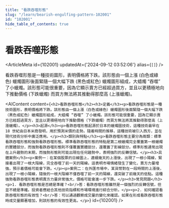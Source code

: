 ```yaml
---
title: "看跌吞噬形態"
slug: "/learn/bearish-engulfing-pattern-102001"
id: "102001"
hide_table_of_contents: true
---
```



# 看跌吞噬形態

<ArticleMeta id={102001} updatedAt={'2024-09-12 03:52:06'} alias={`[]`} />
<div className='border-solid border-b border-t-0 my-4 border-[var(--ifm-color-gray-300)]' />

看跌吞噬形態是一種技術圖形，表明價格將下跌。該形態由一個上漲 (白色或綠色) 蠟燭圖形後面緊隨一個大幅下跌 (黑色或紅色) 蠟燭圖形組成，大蜡燭 “吞噬” 了小蠟燭。該形態可能很重要，因為它顯示賣方已經超過買方，並且以更積極地向下推動價格 (下跌蠟燭) 而買方無法將其推動得那麼高 (上漲蠟燭)。

<AIContent content={`<h2>看跌吞噬形態</h2><h3>定義</h3><p>看跌吞噬形態是一種技術圖形，表明價格將下跌。該形態由一個上漲（白色或綠色）蠟燭圖形後面緊隨一個大幅下跌（黑色或紅色）蠟燭圖形組成，大蜡燭 “吞噬” 了小蠟燭。該形態可能很重要，因為它顯示賣方已經超過買方，並且以更積極地向下推動價格（下跌蠟燭）而買方無法將其推動得那麼高（上漲蠟燭）。</p><h3>起源</h3><p>看跌吞噬形態起源於日本的蠟燭圖技術，這種技術最早在 18 世紀由日本米商發明，用於預測米價的走勢。隨着時間的推移，這種技術被引入西方，並在現代技術分析中廣泛應用。</p><h3>類別與特點</h3><p>看跌吞噬形態主要分為兩類：標準看跌吞噬形態和強勢看跌吞噬形態。標準看跌吞噬形態的特點是第二根蠟燭完全覆蓋第一根蠟燭的實體部分，而強勢看跌吞噬形態則不僅覆蓋實體部分，還覆蓋了影線部分。標準形態通常出現在上升趨勢的末期，而強勢形態則可能出現在任何趨勢中，表明強烈的反轉信號。</p><h3>具體案例</h3><p>案例一：在某個股票的日線圖上，連續幾天的上漲後，出現了一根小陽線，緊接着出現了一根大陰線，完全吞噬了前一天的陽線。這表明市場情緒發生了變化，賣方力量增強，預示着價格可能會下跌。</p><p>案例二：在外匯市場中，某貨幣對在一段時間的上漲後，出現了一根小陽線，隨後的一根大陰線不僅吞噬了前一天的陽線，還突破了前幾天的低點。這種強勢看跌吞噬形態表明賣方力量非常強大，價格可能會進一步下跌。</p><h3>常見問題</h3><p>1. 看跌吞噬形態是否總是準確？<br/>答：看跌吞噬形態雖然是一個強烈的反轉信號，但並不總是準確。投資者應結合其他技術指標和市場環境進行綜合分析。</p><p>2. 如何確認看跌吞噬形態的有效性？<br/>答：可以通過觀察成交量的變化來確認。如果在形成看跌吞噬形態時成交量顯著增加，則該形態的有效性更高。</p>`} id={102001} />
